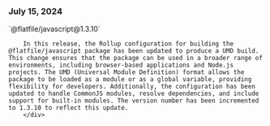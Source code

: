 ### July 15, 2024

<div style={{ display: "table", width: "auto" }}>

  <div style={{ display: "table-row", width: "auto" }}>
      <Snippet file="chips/wrappers.mdx" />
        <div style={{ float: "left", display: "table-column", paddingLeft: "30px", width: "calc(80% - 30px)" }}>
        `@flatfile/javascript@1.3.10`

        In this release, the Rollup configuration for building the @flatfile/javascript package has been updated to produce a UMD build. This change ensures that the package can be used in a broader range of environments, including browser-based applications and Node.js projects. The UMD (Universal Module Definition) format allows the package to be loaded as a module or as a global variable, providing flexibility for developers. Additionally, the configuration has been updated to handle CommonJS modules, resolve dependencies, and include support for built-in modules. The version number has been incremented to 1.3.10 to reflect this update.
        </div>
  </div>

</div>